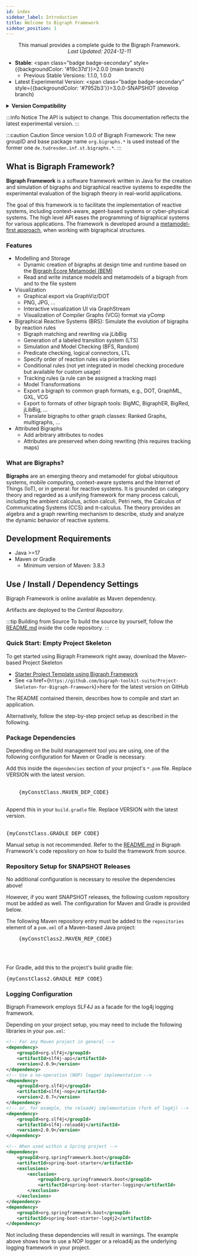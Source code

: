 ```yaml
---
id: index
sidebar_label: Introduction
title: Welcome to Bigraph Framework
sidebar_position: 1
---
```



<center>
    <p>
This manual provides a complete guide to the Bigraph Framework. <br/>
<i>Last Updated: 2024-12-11</i>
    </p>
</center>


- **Stable**: <span class="badge badge-secondary" style={{backgroundColor: '#19c37d'}}>2.0.0</span> (main branch)
    - Previous Stable Versions: 1.1.0, 1.0.0
- Latest Experimental Version: <span class="badge badge-secondary" style={{backgroundColor: '#7952b3'}}>3.0.0-SNAPSHOT</span> (develop branch)

<details style={{ background: 'transparent' }}>
    <summary><strong>Version Compatibility</strong></summary>

This table specifies the metamodel standards supported by the Bigraph Framework.
<table border="0">
        <tr>
            <th>Bigraph Framework</th>
            <th>Bigraph Ecore Metamodel</th>
        </tr>
        <tr>
            <td>1.0.0</td>
            <td>1.6.0</td>
        </tr>
        <tr>
            <td>1.1.0</td>
            <td>1.6.1</td>
        </tr>
        <tr>
            <td>2.0.0</td>
            <td>2.0.0, 1.6.1</td>
        </tr>
</table>

</details>

:::info Notice
The API is subject to change.
This documentation reflects the latest experimental version.
:::

:::caution Caution
Since version 1.0.0 of Bigraph Framework: The new groupID and base package name `org.bigraphs.*` is used instead of the former one
`de.tudresden.inf.st.bigraphs.*`.
:::

## What is Bigraph Framework?

**Bigraph Framework** is a software framework
written in Java for the creation and simulation of bigraphs and bigraphical reactive systems
to expedite the experimental evaluation of the bigraph theory in real-world applications.

The goal of this framework is to facilitate the implementation of reactive systems, including context-aware, agent-based systems or cyber-physical systems.
The high level API eases the programming of bigraphical systems for various applications.
The framework is developed around a [metamodel-first approach](https://github.com/bigraph-toolkit-suite/bigraphs.bigraph-ecore-metamodel), when working with bigraphical structures.

### Features

- Modelling and Storage
    - Dynamic creation of bigraphs at design time and runtime based on the [Bigraph Ecore Metamodel (BEM)](https://github.com/bigraph-toolkit-suite/bigraphs.bigraph-ecore-metamodel)
    - Read and write instance models and metamodels of a bigraph from and to the file system
- Visualization
    - Graphical export via GraphViz/DOT
    - PNG, JPG, ...
    - Interactive visualization UI via GraphStream
    - Visualization of Compiler Graphs (VCG) format via yComp
- Bigraphical Reactive Systems (BRS): Simulate the evolution of bigraphs by reaction rules
    - Bigraph matching and rewriting via jLibBig
    - Generation of a labeled transition system (LTS)
    - Simulation and Model Checking (BFS, Random)
    - Predicate checking, logical connectors, LTL
    - Specify order of reaction rules via priorities
    - Conditional rules (not yet integrated in model checking procedure but available for custom usage)
    - Tracking rules (a rule can be assigned a tracking map)
    - Model Transformations
    - Export a bigraph to common graph formats, e.g., DOT, GraphML, GXL, VCG
    - Export to formats of other bigraph tools: BigMC, BigraphER, BigRed, jLibBig, ...
    - Translate bigraphs to other graph classes: Ranked Graphs, multigraphs, ...
- Attributed Bigraphs
    - Add arbitrary attributes to nodes
    - Attributes are preserved when doing rewriting (this requires tracking maps)

### What are Bigraphs?

**Bigraphs** are an emerging theory and metamodel for global ubiquitous systems,
mobile computing, context-aware systems and the Internet of Things (IoT), or in general: for reactive systems.
It is grounded on category theory and regarded as a unifying framework for many process calculi, including the ambient calculus, action calculi, Petri nets,
the Calculus of Communicating Systems (CCS) and π-calculus.
The theory provides an algebra and a graph rewriting mechanism to describe, study and analyze the dynamic behavior of reactive systems.

## Development Requirements

- Java >=17
- Maven or Gradle
    - Minimum version of Maven: 3.8.3


## Use / Install / Dependency Settings

Bigraph Framework is online available as Maven dependency.

Artifacts are deployed to the _Central Repository_.

:::tip Building from Source
To build the source by yourself, follow the [README.md](https://github.com/bigraph-toolkit-suite/bigraphs.bigraph-framework/blob/main/README.md) inside the code repository.
:::

### Quick Start: Empty Project Skeleton

To get started using Bigraph Framework right away, download the Maven-based Project Skeleton

- [Starter Project Template using Bigraph Framework](https://www.bigraphs.org/products/bigraph-framework/download/Project-Skeleton-for-Bigraph-Framework.zip)
- See <a href={`https://github.com/bigraph-toolkit-suite/Project-Skeleton-for-Bigraph-Framework`}>here</a> for the latest version on GitHub

The README contained therein, describes how to compile and start an application.

Alternatively, follow the step-by-step project setup as described in the following.

### Package Dependencies

Depending on the build management tool you are using, one of the following
configuration for Maven or Gradle is necessary.


<Tabs>
  <TabItem value="maven" label="Maven" default>
    Add this inside the <code>dependencies</code> section of your project's <code>*.pom</code> file.
    Replace VERSION with the latest version.
      <br/>
      <br/>
    <pre>
    {myConstClass.MAVEN_DEP_CODE}
    </pre>
  </TabItem>
  <TabItem value="gradle" label="Gradle">
    Append this in your <code>build.gradle</code> file.
    Replace VERSION with the latest version.
      <br/>
      <br/>
    <pre>{myConstClass.GRADLE_DEP_CODE}</pre>
  </TabItem>
  <TabItem value="manually" label="Manually">
    Manual setup is not recommended.
    Refer to the <a href={"https://github.com/bigraph-toolkit-suite/bigraphs.bigraph-framework/blob/main/README.md"}>README.md</a> in Bigraph Framework's code repository on how to build the framework from source.
  </TabItem>
</Tabs>

### Repository Setup for SNAPSHOT Releases

No additional configuration is necessary to resolve the dependencies above!

However, if you want SNAPSHOT releases, the following custom repository must be added as well.
The configuration for Maven and Gradle is provided below.

<Tabs>
  <TabItem value="maven" label="Maven" default>
    The following Maven repository entry must be added to the <code>repositories</code> element of a <code>pom.xml</code> of a Maven-based Java project:
    <pre>
    {myConstClass2.MAVEN_REP_CODE}
    </pre>
    <br/>

[//]: # (Another option is to modify the <code>settings.xml</code>, usually found in <code>~/.m2/</code>.)

[//]: # (<pre>)

[//]: # ({myConstClass2.MAVEN_REP_CODE2})

[//]: # (</pre>)
  </TabItem>
  <TabItem value="gradle" label="Gradle">
    For Gradle, add this to the project's build gradle file:
    <pre>{myConstClass2.GRADLE_REP_CODE}</pre>
  </TabItem>
</Tabs>

### Logging Configuration

Bigraph Framework employs SLF4J as a facade for the log4j logging framework.

Depending on your project setup, you may need to include the following libraries in your `pom.xml`:

```xml
<!-- For any Maven project in general -->
<dependency>
    <groupId>org.slf4j</groupId>
    <artifactId>slf4j-api</artifactId>
    <version>2.0.9</version>
</dependency>
<!-- Use a no-operation (NOP) logger implementation -->
<dependency>
    <groupId>org.slf4j</groupId>
    <artifactId>slf4j-nop</artifactId>
    <version>2.0.7</version>
</dependency>
<!-- or, for example, the reload4j implementation (fork of log4j) -->
<dependency>
    <groupId>org.slf4j</groupId>
    <artifactId>slf4j-reload4j</artifactId>
    <version>2.0.9</version>
</dependency>

<!-- When used within a Spring project -->
<dependency>
    <groupId>org.springframework.boot</groupId>
    <artifactId>spring-boot-starter</artifactId>
    <exclusions>
        <exclusion>
            <groupId>org.springframework.boot</groupId>
            <artifactId>spring-boot-starter-logging</artifactId>
        </exclusion>
    </exclusions>
</dependency>
<dependency>
    <groupId>org.springframework.boot</groupId>
    <artifactId>spring-boot-starter-log4j2</artifactId>
</dependency>
```

Not including these dependencies will result in warnings.
The example above shows how to use a NOP logger or a reload4j as the underlying logging framework in your project.
